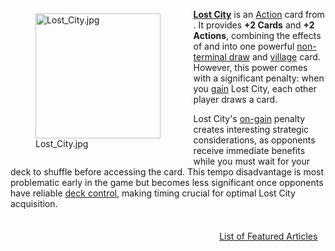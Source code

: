 <div style="float: left; margin: 0.5em 0.9em 0.4em 0;">[[File:Lost City.jpg|200px]]</div>

'''[[Lost City]]''' is an [[Action]] card from {{Set|Adventures}}. It provides '''+2 Cards''' and '''+2 Actions''', combining the effects of {{Card|Laboratory}} and {{Card|Village}} into one powerful [[non-terminal draw]] and [[village (card category)|village]] card. However, this power comes with a significant penalty: when you [[gain]] Lost City, each other player draws a card.

Lost City's [[when-gain|on-gain]] penalty creates interesting strategic considerations, as opponents receive immediate benefits while you must wait for your deck to shuffle before accessing the card. This tempo disadvantage is most problematic early in the game but becomes less significant once opponents have reliable [[deck control]], making timing crucial for optimal Lost City acquisition.

<div style="float: right; margin: 0.5em 0.9em 0.4em 0;">[[List of Featured Articles]]</div>